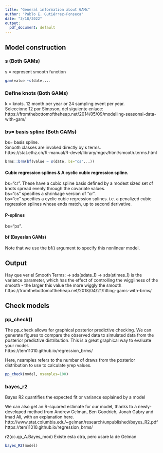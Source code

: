 ```yaml
---
title: "General information about GAMs"
author: "Pablo E. Gutiérrez-Fonseca"
date: "3/18/2022"
output:
  pdf_document: default
---
```


## **Model construction** 

### **s (Both GAMs)**
s = represent smooth function
```r
gam(value ~s(date,...
```


### **Define knots (Both GAMs)**
k = knots. 12 month per year or 24 sampling event per year.\
Seleccione 12 por Simpson, del siguiente enlace:\
https://fromthebottomoftheheap.net/2014/05/09/modelling-seasonal-data-with-gam/


### **bs= basis spline (Both GAMs)**
bs= basis spline.\
Smooth classes are invoked directly by s terms.\
https://stat.ethz.ch/R-manual/R-devel/library/mgcv/html/smooth.terms.html

```r
brms::brm(bf(value ~ s(date, bs="cs"...))
```

#### **Cubic regression splines & A cyclic cubic regression spline.**\
bs="cr". These have a cubic spline basis defined by a modest sized set of knots spread evenly through the covariate values.\
bs="cs" specifies a shrinkage version of "cr".\
bs="cc" specifies a cyclic cubic regression splines. i.e. a penalized cubic regression splines whose ends match, up to second derivative.\


#### **P-splines**\
bs="ps".

#### **bf (Bayesian GAMs)**
Note that we use the bf() argument to specify this nonlinear model.


## **Output**

Hay que ver el Smooth Terms: ->   sds(sdate_1) -> 
sds(stimes_1) is the variance parameter, which has the effect of controlling 
the wiggliness of the smooth - the larger this value the more wiggly the smooth.
https://fromthebottomoftheheap.net/2018/04/21/fitting-gams-with-brms/


## **Check models**

### pp_check()
The pp_check allows for graphical posterior predictive checking. We can generate figures to compare the observed data to simulated data from the posterior predictive distribution. This is a great 
graphical way to evaluate your model.\
https://tem11010.github.io/regression_brms/

Here, nsamples refers to the number of draws from the posterior distribution to use to calculate yrep values.

```r
pp_check(model, nsamples=100)
```


### bayes_r2

Bayes R2 quantifies the expected fit or variance explained by a model

We can also get an R-squared estimate for our model, 
thanks to a newly-developed method from Andrew Gelman, 
Ben Goodrich, Jonah Gabry and Imad Ali, with an explanation here.
http://www.stat.columbia.edu/~gelman/research/unpublished/bayes_R2.pdf
https://tem11010.github.io/regression_brms/

r2(cc.qp_A.Bayes_mod) Existe esta otra, pero usare la de Gelman

```r
bayes_R2(model)
```

